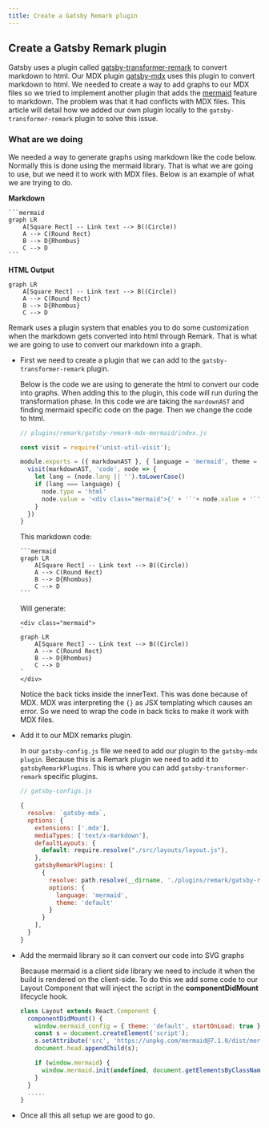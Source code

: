```yaml
---
title: Create a Gatsby Remark plugin
---
```


## Create a Gatsby Remark plugin
Gatsby uses a plugin called [gatsby-transformer-remark](https://www.gatsbyjs.org/packages/gatsby-transformer-remark/)
to convert markdown to html. Our MDX plugin [gatsby-mdx](https://www.gatsbyjs.org/packages/gatsby-mdx/) uses this plugin
to convert markdown to html. We needed to create a way to add graphs to our MDX files so we tried to implement another plugin that adds the [mermaid](https://mermaidjs.github.io/) feature to markdown. The problem was that it had conflicts with MDX files. This article will detail how we added our own plugin locally to the `gatsby-transformer-remark` plugin to solve this issue.

### What are we doing
We needed a way to generate graphs using markdown like the code below. Normally this is done using the mermaid library. That is what we are going to use, but we need it to work with MDX files. Below is an example of what we are trying to do.

**Markdown**
````
```mermaid
graph LR
    A[Square Rect] -- Link text --> B((Circle))
    A --> C(Round Rect)
    B --> D{Rhombus}
    C --> D
```
````

**HTML Output**
```mermaid
graph LR
    A[Square Rect] -- Link text --> B((Circle))
    A --> C(Round Rect)
    B --> D{Rhombus}
    C --> D
```

Remark uses a plugin system that enables you to do some customization when the markdown gets converted into html through Remark. That is what we are going to use to convert our markdown into a graph.

- First we need to create a plugin that we can add to the `gatsby-transformer-remark` plugin.

  Below is the code we are using to generate the html to convert our code into graphs. When adding this to the plugin, this code will run during the transformation phase. In this code we are taking the `mardownAST` and finding mermaid specific code on the page. Then we change the code to html.

  ```javascript
  // plugins/remark/gatsby-remark-mdx-mermaid/index.js

  const visit = require('unist-util-visit');

  module.exports = ({ markdownAST }, { language = 'mermaid', theme = 'default' } = {}) => {
    visit(markdownAST, 'code', node => {
      let lang = (node.lang || '').toLowerCase()
      if (lang === language) {
        node.type = 'html'
        node.value = '<div class="mermaid">{' + '`'+ node.value + '`'+ '}</div>'
      }
    })
  }
  ```

  This markdown code:

  ````
  ```mermaid
  graph LR
      A[Square Rect] -- Link text --> B((Circle))
      A --> C(Round Rect)
      B --> D{Rhombus}
      C --> D
  ```
  ````

  Will generate:

  ```
  <div class="mermaid">
  `
  graph LR
      A[Square Rect] -- Link text --> B((Circle))
      A --> C(Round Rect)
      B --> D{Rhombus}
      C --> D
  `
  </div>
  ```

  Notice the back ticks inside the innerText. This was done because of MDX. MDX was interpreting the `{}` as JSX templating which causes an error. So we need to wrap the code in back ticks to make it work with MDX files.

- Add it to our MDX remarks plugin.

  In our `gatsby-config.js` file we need to add our plugin to the `gatsby-mdx plugin`. Because this is a Remark plugin we need to add it to `gatsbyRemarkPlugins`. This is where you can add `gatsby-transformer-remark` specific plugins.

  ```javascript
  // gatsby-configs.js

  {
    resolve: `gatsby-mdx`,
    options: {
      extensions: ['.mdx'],
      mediaTypes: ['text/x-markdown'],
      defaultLayouts: {
        default: require.resolve("./src/layouts/layout.js"),
      },
      gatsbyRemarkPlugins: [
        {
          resolve: path.resolve(__dirname, './plugins/remark/gatsby-remark-mdx-mermaid'),
          options: {
            language: 'mermaid',
            theme: 'default'
          }
        }
      ],
    }
  }
  ```
- Add the mermaid library so it can convert our code into SVG graphs

  Because mermaid is a client side library we need to include it when the build is rendered on the client-side.
  To do this we add some code to our Layout Component that will inject the script in the **componentDidMount** lifecycle hook.

  ```javascript
  class Layout extends React.Component {
    componentDidMount() {
      window.mermaid_config = { theme: 'default', startOnLoad: true }
      const s = document.createElement('script');
      s.setAttribute('src', 'https://unpkg.com/mermaid@7.1.0/dist/mermaid.min.js');
      document.head.appendChild(s);

      if (window.mermaid) {
        window.mermaid.init(undefined, document.getElementsByClassName('mermaid'));
      }
    }
    .....
  }
  ```

- Once all this all setup we are good to go.
